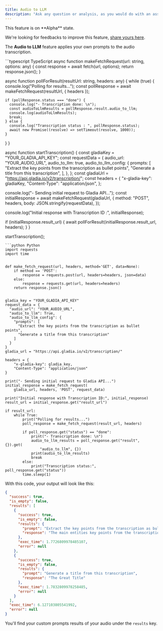 ```yaml
---
title: Audio to LLM
description: "Ask any question or analysis, as you would do with an assistant"
---
```


<Note>
This feature is on **Alpha** state.

We're looking for feedbacks to improve this feature, [share yours here](https://gladiaio.typeform.com/feedback?typeform-source=app.gladia.io).

</Note>

The **Audio to LLM** feature applies your own prompts to the audio transcription.

<CodeGroup>
```typescript TypeScript
async function makeFetchRequest(url: string, options: any) {
  const response = await fetch(url, options);
  return response.json();
}

async function pollForResult(resultUrl: string, headers: any) {
  while (true) {
    console.log("Polling for results...");
    const pollResponse = await makeFetchRequest(resultUrl, { headers });

    if (pollResponse.status === "done") {
      console.log("- Transcription done: \n");
      const audioToLlmResults = pollResponse.result.audio_to_llm;
      console.log(audioToLlmResults);
      break;
    } else {
      console.log("Transcription status : ", pollResponse.status);
      await new Promise((resolve) => setTimeout(resolve, 1000));
    }
  }
}

async function startTranscription() {
  const gladiaKey = "YOUR_GLADIA_API_KEY";
  const requestData = {
    audio_url: "YOUR_AUDIO_URL",
    audio_to_llm: true,
    audio_to_llm_config: {
      prompts: [
        "Extract the key points from the transcription as bullet points",
        "Generate a title from this transcription",
      ],
    },
  };
  const gladiaUrl = "https://api.gladia.io/v2/transcription/";
  const headers = {
    "x-gladia-key": gladiaKey,
    "Content-Type": "application/json",
  };

  console.log("- Sending initial request to Gladia API...");
  const initialResponse = await makeFetchRequest(gladiaUrl, {
    method: "POST",
    headers,
    body: JSON.stringify(requestData),
  });

  console.log("Initial response with Transcription ID :", initialResponse);

  if (initialResponse.result_url) {
    await pollForResult(initialResponse.result_url, headers);
  }
}

startTranscription();

````
```python Python
import requests
import time


def make_fetch_request(url, headers, method='GET', data=None):
    if method == 'POST':
        response = requests.post(url, headers=headers, json=data)
    else:
        response = requests.get(url, headers=headers)
    return response.json()


gladia_key = "YOUR_GLADIA_API_KEY"
request_data = {
  "audio_url": "YOUR_AUDIO_URL",
  "audio_to_llm": True,
  "audio_to_llm_config": {
    "prompts": [
      "Extract the key points from the transcription as bullet points",
      "Generate a title from this transcription"
    ]
  }
}
gladia_url = "https://api.gladia.io/v2/transcription/"

headers = {
    "x-gladia-key": gladia_key,
    "Content-Type": "application/json"
}

print("- Sending initial request to Gladia API...")
initial_response = make_fetch_request(
    gladia_url, headers, 'POST', request_data)

print("Initial response with Transcription ID:", initial_response)
result_url = initial_response.get("result_url")

if result_url:
    while True:
        print("Polling for results...")
        poll_response = make_fetch_request(result_url, headers)

        if poll_response.get("status") == "done":
            print("- Transcription done: \n")
            audio_to_llm_results = poll_response.get("result", {}).get(
                "audio_to_llm", {})
            print(audio_to_llm_results)
            break
        else:
            print("Transcription status:", poll_response.get("status"))
        time.sleep(1)
````

</CodeGroup>

With this code, your output will look like this:

```json
{
  "success": true,
  "is_empty": false,
  "results": [
    {
      "success": true,
      "is_empty": false,
      "results": {
        "prompt": "Extract the key points from the transcription as bullet points",
        "response": "The main entities key points from the transcription are:\n- ..."
      },
      "exec_time": 1.7726809978485107,
      "error": null
    },
    {
      "success": true,
      "is_empty": false,
      "results": {
        "prompt": "Generate a title from this transcription",
        "response": "The Great Title"
      },
      "exec_time": 1.7832809978258485,
      "error": null
    }
  ],
  "exec_time": 6.127103805541992,
  "error": null
}
```

You'll find your custom prompts results of your audio under the `results` key.
